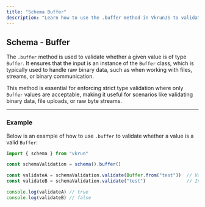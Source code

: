 ```yaml
---
title: "Schema Buffer"
description: "Learn how to use the .buffer method in VkrunJS to validate Buffer values with precision and reliability."
---
```


## Schema - Buffer

The `.buffer` method is used to validate whether a given value is of type `Buffer`. It ensures that the input is an instance of the `Buffer` class, which is typically used to handle raw binary data, such as when working with files, streams, or binary communication.

This method is essential for enforcing strict type validation where only `Buffer` values are acceptable, making it useful for scenarios like validating binary data, file uploads, or raw byte streams.

---

### Example

Below is an example of how to use `.buffer` to validate whether a value is a valid `Buffer`:

```ts
import { schema } from "vkrun"

const schemaValidation = schema().buffer()

const validateA = schemaValidation.validate(Buffer.from("test"))  // Valid Buffer
const validateB = schemaValidation.validate("test")               // Invalid, string is not a Buffer

console.log(validateA) // true
console.log(validateB) // false
```